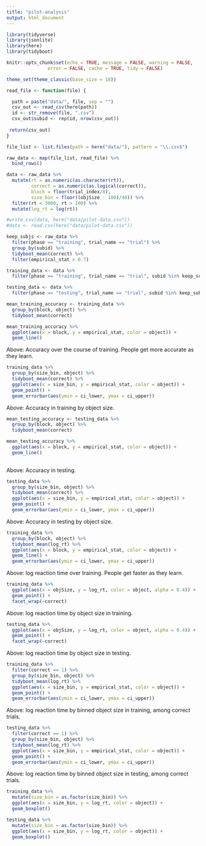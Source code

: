 ```yaml
---
title: "pilot-analysis"
output: html_document
---
```


```r
library(tidyverse)
library(jsonlite)
library(here)
library(tidyboot)

knitr::opts_chunk$set(echo = TRUE, message = FALSE, warning = FALSE, 
               error = FALSE, cache = TRUE, tidy = FALSE)

theme_set(theme_classic(base_size = 18))
```


```r
read_file <- function(file) {

  path = paste("data/", file, sep = "")
  csv_out <- read_csv(here(path))
  id <- str_remove(file, ".csv")
  csv_out$subid <- rep(id, nrow(csv_out))
 
 return(csv_out)
}

file_list <- list.files(path = here("data/"), pattern = "\\.csv$")

raw_data <- map(file_list, read_file) %>%
  bind_rows() 
```

```r
data <- raw_data %>%
  mutate(rt = as.numeric(as.character(rt)),
         correct = as.numeric(as.logical(correct)),
         block = floor(trial_index/8),
         size_bin = floor((objSize - 100)/40)) %>%
  filter(rt < 3000, rt > 100) %>%
  mutate(log_rt = log(rt))

#write.csv(data, here("data/pilot-data.csv"))
#data <- read.csv(here("data/pilot-data.csv"))

keep_subjs <- raw_data %>%
  filter(phase == "training", trial_name == "trial") %>%
  group_by(subid) %>%
  tidyboot_mean(correct) %>%
  filter(empirical_stat > 0.7)

training_data <- data %>%
  filter(phase == "training", trial_name == "trial", subid %in% keep_subjs$subid)

testing_data <- data %>%
  filter(phase == "testing", trial_name == "trial", subid %in% keep_subjs$subid)

```

```r
mean_training_accuracy <- training_data %>%
  group_by(block, object) %>%
  tidyboot_mean(correct)

mean_training_accuracy %>%
  ggplot(aes(x = block, y = empirical_stat, color = object)) +
  geom_line()
```

Above: Accuracy over the course of training. People get more accurate as they learn.

```r
training_data %>%
  group_by(size_bin, object) %>%
  tidyboot_mean(correct) %>%
  ggplot(aes(x = size_bin, y = empirical_stat, color = object)) +
  geom_point() +
  geom_errorbar(aes(ymin = ci_lower, ymax = ci_upper))
```

Above: Accuracy in training by object size.

```r

mean_testing_accuracy <- testing_data %>%
  group_by(block, object) %>%
  tidyboot_mean(correct)

mean_testing_accuracy %>%
  ggplot(aes(x = block, y = empirical_stat, color = object)) +
  geom_line()
  
```

Above: Accuracy in testing. 

```r
testing_data %>%
  group_by(size_bin, object) %>%
  tidyboot_mean(correct) %>%
  ggplot(aes(x = size_bin, y = empirical_stat, color = object)) +
  geom_point() +
  geom_errorbar(aes(ymin = ci_lower, ymax = ci_upper))
```

Above: Accuracy in testing by object size. 

```r
training_data %>%
  group_by(block, object) %>%
  tidyboot_mean(log_rt) %>%
  ggplot(aes(x = block, y = empirical_stat, color = object)) +
  geom_line() +
  geom_errorbar(aes(ymin = ci_lower, ymax = ci_upper))
```

Above: log reaction time over training. People get faster as they learn.

```r
training_data %>%
  ggplot(aes(x = objSize, y = log_rt, color = object, alpha = 0.4)) +
  geom_point() +
  facet_wrap(~correct)
```

Above: log reaction time by object size in training.

```r
testing_data %>%
  ggplot(aes(x = objSize, y = log_rt, color = object, alpha = 0.4)) +
  geom_point() +
  facet_wrap(~correct)
```

Above: log reaction time by object size in testing.

```r
training_data %>%
  filter(correct == 1) %>%
  group_by(size_bin, object) %>%
  tidyboot_mean(log_rt) %>%
  ggplot(aes(x = size_bin, y = empirical_stat, color = object)) +
  geom_point() +
  geom_errorbar(aes(ymin = ci_lower, ymax = ci_upper))
```

Above: log reaction time by binned object size in training, among correct trials.

```r
testing_data %>%
  filter(correct == 1) %>%
  group_by(size_bin, object) %>%
  tidyboot_mean(log_rt) %>%
  ggplot(aes(x = size_bin, y = empirical_stat, color = object)) +
  geom_point() +
  geom_errorbar(aes(ymin = ci_lower, ymax = ci_upper))
```

Above: log reaction time by binned object size in testing, among correct trials.

```r
training_data %>%
  mutate(size_bin = as.factor(size_bin)) %>%
  ggplot(aes(x = size_bin, y = log_rt, color = object)) +
  geom_boxplot()

testing_data %>%
  mutate(size_bin = as.factor(size_bin)) %>%
  ggplot(aes(x = size_bin, y = log_rt, color = object)) +
  geom_boxplot() 

```